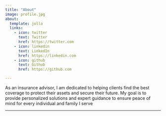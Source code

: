 ```yaml
---
title: "About"
image: profile.jpg
about:
  template: jolla
  links:
    - icon: twitter
      text: Twitter
      href: https://twitter.com
    - icon: linkedin
      text: LinkedIn
      href: https://linkedin.com
    - icon: github
      text: Github
      href: https://github.com

---
```


As an insurance advisor, I am dedicated to helping clients find the best coverage to protect their assets and secure their future. My goal is to provide personalized solutions and expert guidance to ensure peace of mind for every individual and family I serve

---
